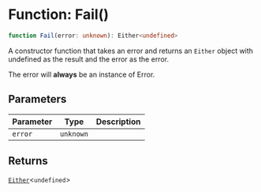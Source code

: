 # Function: Fail()

```ts
function Fail(error: unknown): Either<undefined>
```

A constructor function that takes an error and returns an `Either` object with undefined as the result and the error as the error.

The error will **always** be an instance of Error.

## Parameters

| Parameter | Type | Description |
| ------ | ------ | ------ |
| `error` | `unknown` |  |

## Returns

[`Either`](https://mightfail.dev/type-aliases/Either.mdx)\<`undefined`\>
